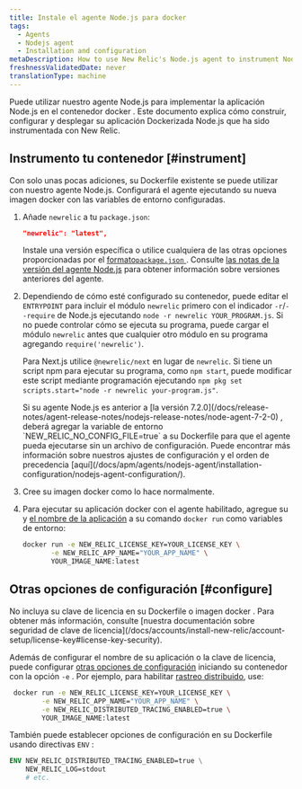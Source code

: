 ```yaml
---
title: Instale el agente Node.js para docker
tags:
  - Agents
  - Nodejs agent
  - Installation and configuration
metaDescription: How to use New Relic's Node.js agent to instrument Node.js applications deployed in Docker containers.
freshnessValidatedDate: never
translationType: machine
---
```


Puede utilizar nuestro agente Node.js para implementar la aplicación Node.js en el contenedor docker . Este documento explica cómo construir, configurar y desplegar su aplicación Dockerizada Node.js que ha sido instrumentada con New Relic.

## Instrumento tu contenedor [#instrument]

Con solo unas pocas adiciones, su Dockerfile existente se puede utilizar con nuestro agente Node.js. Configurará el agente ejecutando su nueva imagen docker con las variables de entorno configuradas.

1. Añade `newrelic` a tu `package.json`:

   ```json
   "newrelic": "latest",
   ```

   Instale una versión específica o utilice cualquiera de las otras opciones proporcionadas por el [formato`package.json` ](https://docs.npmjs.com/files/package.json#dependencies). Consulte [las notas de la versión del agente Node.js](/docs/release-notes/agent-release-notes/nodejs-release-notes) para obtener información sobre versiones anteriores del agente.

2. Dependiendo de cómo esté configurado su contenedor, puede editar el `ENTRYPOINT` para incluir el módulo `newrelic` primero con el indicador `-r`/`--require` de Node.js ejecutando `node -r newrelic YOUR_PROGRAM.js`. Si no puede controlar cómo se ejecuta su programa, puede cargar el módulo `newrelic` antes que cualquier otro módulo en su programa agregando `require('newrelic')`.

   Para Next.js utilice `@newrelic/next` en lugar de `newrelic`. <Callout variant="tip">Si tiene un script npm para ejecutar su programa, como `npm start`, puede modificar este script mediante programación ejecutando `npm pkg set scripts.start="node -r newrelic your-program.js"`.</Callout>

   <Callout variant="important">
     Si su agente Node.js es anterior a [la versión 7.2.0](/docs/release-notes/agent-release-notes/nodejs-release-notes/node-agent-7-2-0) , deberá agregar la variable de entorno `NEW_RELIC_NO_CONFIG_FILE=true` a su Dockerfile para que el agente pueda ejecutarse sin un archivo de configuración. Puede encontrar más información sobre nuestros ajustes de configuración y el orden de precedencia [aquí](/docs/apm/agents/nodejs-agent/installation-configuration/nodejs-agent-configuration/).
   </Callout>

3. Cree su imagen docker como lo hace normalmente.

4. Para ejecutar su aplicación docker con el agente habilitado, agregue su <InlinePopover type="licenseKey"/>y [el nombre de la aplicación](/docs/agents/manage-apm-agents/app-naming/name-your-application) a su comando `docker run` como variables de entorno:

   ```bash
   docker run -e NEW_RELIC_LICENSE_KEY=YOUR_LICENSE_KEY \
          -e NEW_RELIC_APP_NAME="YOUR_APP_NAME" \
          YOUR_IMAGE_NAME:latest
   ```

<InstallFeedback/>

## Otras opciones de configuración [#configure]

<Callout variant="caution">
  No incluya su clave de licencia en su Dockerfile o imagen docker . Para obtener más información, consulte [nuestra documentación sobre seguridad de clave de licencia](/docs/accounts/install-new-relic/account-setup/license-key#license-key-security).
</Callout>

Además de configurar el nombre de su aplicación o la clave de licencia, puede configurar [otras opciones de configuración](/docs/agents/nodejs-agent/installation-configuration/nodejs-agent-configuration) iniciando su contenedor con la opción `-e` . Por ejemplo, para habilitar [rastreo distribuido](/docs/understand-dependencies/distributed-tracing/get-started/introduction-distributed-tracing), use:

```bash
 docker run -e NEW_RELIC_LICENSE_KEY=YOUR_LICENSE_KEY \
        -e NEW_RELIC_APP_NAME="YOUR_APP_NAME" \
        -e NEW_RELIC_DISTRIBUTED_TRACING_ENABLED=true \
        YOUR_IMAGE_NAME:latest
```

También puede establecer opciones de configuración en su Dockerfile usando directivas `ENV` :

```dockerfile
ENV NEW_RELIC_DISTRIBUTED_TRACING_ENABLED=true \
    NEW_RELIC_LOG=stdout
    # etc.
```